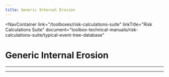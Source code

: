 ```yaml
---
title: Generic Internal Erosion
---
```



<NavContainer
  link="/toolboxes/risk-calculations-suite"
  linkTitle="Risk Calculations Suite"
  document="toolbox-technical-manuals/risk-calculations-suite/typical-event-tree-database"
></NavContainer>

# Generic Internal Erosion

---

<EventTree base="generic-internal-erosion"/>

---
